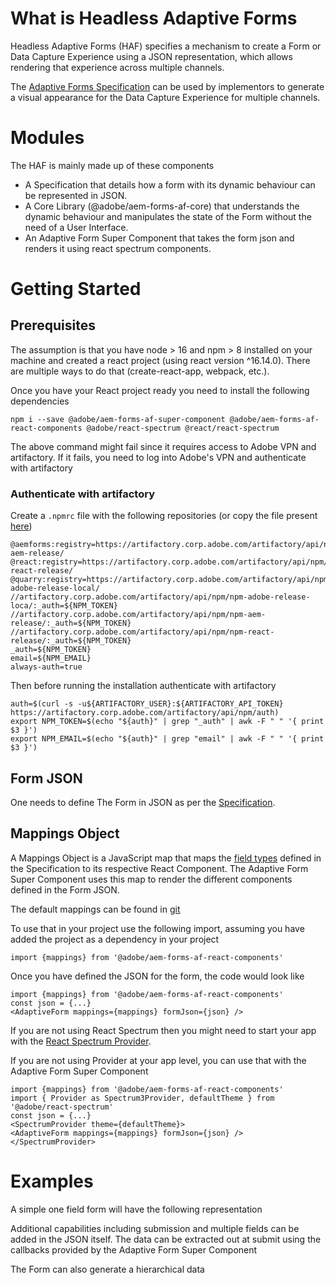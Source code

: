 
<Meta title="Adaptive Form/Introduction" component={AdaptiveForm} />

# What is Headless Adaptive Forms

Headless Adaptive Forms (HAF) specifies a mechanism to create a Form or Data Capture Experience using a JSON representation,
which allows rendering that experience across multiple channels.

The [Adaptive Forms Specification](https://git.corp.adobe.com/pages/livecycle/af2-docs/spec/latest/)
can be used by implementors to generate a visual appearance for the Data Capture Experience for multiple channels.

# Modules

The HAF is mainly made up of these components

* A Specification that details how a form with its dynamic behaviour can be represented in JSON.
* A Core Library (@adobe/aem-forms-af-core) that understands the dynamic behaviour and manipulates the state of the Form
without the need of a User Interface.
* An Adaptive Form Super Component that takes the form json and renders it using react spectrum components.

# Getting Started

## Prerequisites

The assumption is that you have node > 16 and npm > 8 installed on your machine and
created a react project (using react version ^16.14.0). There are multiple ways to do that
(create-react-app, webpack, etc.).

Once you have your React project ready you need to install the following dependencies

```
npm i --save @adobe/aem-forms-af-super-component @adobe/aem-forms-af-react-components @adobe/react-spectrum @react/react-spectrum
```

The above command might fail since it requires access to Adobe VPN and artifactory. If it fails, you need to log into
Adobe's VPN and authenticate with artifactory

### Authenticate with artifactory

Create a `.npmrc` file with the following repositories (or copy the file present
[here](https://git.corp.adobe.com/livecycle/af2-web-runtime/blob/main/.npmrc))

```
@aemforms:registry=https://artifactory.corp.adobe.com/artifactory/api/npm/npm-aem-release/
@react:registry=https://artifactory.corp.adobe.com/artifactory/api/npm/npm-react-release/
@quarry:registry=https://artifactory.corp.adobe.com/artifactory/api/npm/npm-adobe-release-local/
//artifactory.corp.adobe.com/artifactory/api/npm/npm-adobe-release-loca/:_auth=${NPM_TOKEN}
//artifactory.corp.adobe.com/artifactory/api/npm/npm-aem-release/:_auth=${NPM_TOKEN}
//artifactory.corp.adobe.com/artifactory/api/npm/npm-react-release/:_auth=${NPM_TOKEN}
_auth=${NPM_TOKEN}
email=${NPM_EMAIL}
always-auth=true
```

Then before running the installation authenticate with artifactory

```
auth=$(curl -s -u${ARTIFACTORY_USER}:${ARTIFACTORY_API_TOKEN} https://artifactory.corp.adobe.com/artifactory/api/npm/auth)
export NPM_TOKEN=$(echo "${auth}" | grep "_auth" | awk -F " " '{ print $3 }')
export NPM_EMAIL=$(echo "${auth}" | grep "email" | awk -F " " '{ print $3 }')
```

## Form JSON

One needs to define The Form in JSON as per the
[Specification](https://git.corp.adobe.com/pages/livecycle/af2-docs/spec/latest/).

## Mappings Object

A Mappings Object is a JavaScript map that maps the
[field types](https://git.corp.adobe.com/pages/livecycle/af2-docs/spec/latest/#field-properties-fieldType)
defined in the Specification to its respective React Component. The Adaptive Form Super Component
uses this map to render the different components defined in the Form JSON.

The default mappings can be found in
[git](https://git.corp.adobe.com/livecycle/af2-web-runtime/blob/main/packages/forms-next-react-core-components/src/utils/mappings.ts)

To use that in your project use the following import, assuming you have added the project as a dependency in your project

```
import {mappings} from '@adobe/aem-forms-af-react-components'
```

Once you have defined the JSON for the form, the code would look like

```
import {mappings} from '@adobe/aem-forms-af-react-components'
const json = {...}
<AdaptiveForm mappings={mappings} formJson={json} />
```

If you are not using React Spectrum then you might need to start your app with the
[React Spectrum Provider](https://react-spectrum.adobe.com/react-spectrum/getting-started.html#setting-up-your-app).

If you are not using Provider at your app level, you can use that with the Adaptive Form Super Component

```
import {mappings} from '@adobe/aem-forms-af-react-components'
import { Provider as Spectrum3Provider, defaultTheme } from '@adobe/react-spectrum'
const json = {...}
<SpectrumProvider theme={defaultTheme}>
<AdaptiveForm mappings={mappings} formJson={json} />
</SpectrumProvider>
```


# Examples

A simple one field form will have the following representation

<Story id="reference-examples--introduction" />


Additional capabilities including submission and multiple fields can be added in the JSON itself. The data can be
extracted out at submit using the callbacks provided by the Adaptive Form Super Component

<Story id="reference-examples--form-data" />


The Form can also generate a hierarchical data

<Story id="reference-examples--nested-data" />


